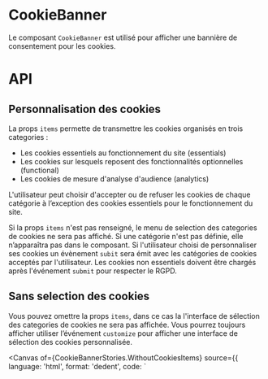 
<Meta of={CookieBannerStories} />

# CookieBanner

Le composant `CookieBanner` est utilisé pour afficher une bannière de consentement pour les cookies.

<Canvas of={CookieBannerStories.Default} />

# API

<Controls of={CookieBannerStories.Default} />


## Personnalisation des cookies

La props `items` permette de transmettre les cookies organisés en trois categories :
 - Les cookies essentiels au fonctionnement du site (essentials)
 - Les cookies sur lesquels reposent des fonctionnalités optionnelles (functional)
 - Les cookies de mesure d'analyse d'audience (analytics)

L'utilisateur peut choisir d'accepter ou de refuser les cookies de chaque catégorie à l’exception des cookies essentiels pour le fonctionnement du site.

Si la props `items` n'est pas renseigné, le menu de selection des categories de cookies ne sera pas affiché.
Si une catégorie n'est pas définie, elle n’apparaîtra pas dans le composant.
Si l'utilisateur choisi de personnaliser ses cookies un évènement `subit` sera émit avec les catégories de cookies acceptés par l'utilisateur. Les cookies non essentiels doivent être chargés après l'événement `submit` pour respecter le RGPD.


## Sans selection des cookies

Vous pouvez omettre la props `items`, dans ce cas la l'interface de sélection des categories de cookies ne sera pas affichée.
Vous pourrez toujours afficher utiliser l’événement `customize` pour afficher une interface de sélection des cookies personnalisée.

<Canvas
	of={CookieBannerStories.WithoutCookiesItems}
	source={{
		language: 'html',
		format: 'dedent',
		code: `
		<script lang="ts" setup>

			const openBanner = ref(true)
		</script>

		<template>
			<CookieBanner
				v-model="openBanner"
				@customize="openDialog = true"
			/>
		</template>
		`
	}}
/>

## Description de la bannière

Vous pouvez personnaliser le texte de la bannière en utilisant le slot par défaut

<Canvas
	of={CookieBannerStories.BannerDescriptionSlot}
	source={{
		language: 'html',
		format: 'dedent',
		code: `
		<script lang="ts" setup>

			const openBanner = ref(true)
		</script>

		<template>
			<CookieBanner
				v-model="openBanner"
				@customize="openDialog = true"
			>
				<p><b>Custom</b> description</p>
			</CookieBanner>
		</template>
		`
	}}
/>

## Description du cookies avancée

Pour mettre d'avantage que du text brut en description d'un cookie, il est possible de passer par un slot.
Le nom du slot aura pour format `cookie-description-<cookie-name>`.

Une propriété `cookie` est passée au slot contenant les informations du cookie.

<Canvas
	of={CookieBannerStories.CookiesDescriptionSlots}
	source={{
		language: 'html',
		format: 'dedent',
		code: `
		<script lang="ts" setup>

			const openBanner = ref(true)

			const items = {
				"functional": [
					{
						name: 'contrast',
						conservation: '1 an',
					},
					{
						name: 'privacy',
						conservation: '1 an',
					},
					{
						name: 'cookie_policy',
						description: 'Sauvegarde les préférences de cookies.',
						conservation: '1 an',
					},
				]
			};
		</script>

		<template>
			<CookieBanner
				v-model="openBanner"
				:items="items"
			>
				<template #cookie-description-contrast="{ cookie }">
					voir : <a href="#">En savoir plus</a>
				</template>
				<template #cookie-description-privacy="{ cookie }">
					<a href="#">Politique de confidentialité</a>
				</template>
			</CookieBanner>
		</template>
		`
	}}
/>



## Personnalisation des composants Vuetify

Vous pouvez personnaliser les composants Vuetify utilisés par le composant `CookieBanner` en utilisant la props `vuetifyOptions`.


<Canvas
	of={CookieBannerStories.Customization}
	source={{
		language: 'html',
		format: 'dedent',
		code: `
		<script lang="ts" setup>

			const openBanner = ref(true)

			const items = {
				essentials: [
					{
						name: 'session',
						description: 'Sauvegarde la session pour rester connecté.',
						conservation: '20 heures',
					},
					{
						name: 'cookie_policy',
						description: 'Sauvegarde les préférences de cookies.',
						conservation: '1 an',
					},
				],
				functional: [
					{
						name: 'contrast',
						description: 'Sauvegarde la personnalisation de l’affichage.',
						conservation: '1 an',
					},
				],
				analytics: [
					{
						name: 'user_id',
						description: 'Sauvegarde l’identifiant unique de visiteur.',
						conservation: '6 mois',
					},
				],
			}

			const options = {
				banner: {
					color: '#ced9eb',
				},
				customizeBtn: {
					variant: 'text',
					color: 'orange',
				},
				rejectBtn: {
					variant: 'outlined',
				},
				acceptBtn: {
					variant: 'outlined',
				},
			}

			function onSubmit(e) {
				console.log('Les cookies suivants ont été sélectionnés :', e)
				alert('Vos préférences ont été enregistrées.')

				// Charger les cookies non essentiels
			}
		</script>

		<template>
			<CookieBanner
				v-model="openBanner"
				:vuetifyOptions="options"
			/>
		</template>
		`
	}}
/>